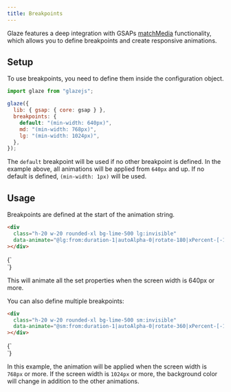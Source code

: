 ```yaml
---
title: Breakpoints
---
```



Glaze features a deep integration with GSAPs
[matchMedia](<https://gsap.com/docs/v3/GSAP/gsap.matchMedia()/>) functionality,
which allows you to define breakpoints and create responsive animations.

## Setup

To use breakpoints, you need to define them inside the configuration object.

```js
import glaze from "glazejs";

glaze({
  lib: { gsap: { core: gsap } },
  breakpoints: {
    default: "(min-width: 640px)",
    md: "(min-width: 768px)",
    lg: "(min-width: 1024px)",
  },
});
```

The `default` breakpoint will be used if no other breakpoint is defined. In the
example above, all animations will be applied from `640px` and up. If no default
is defined, `(min-width: 1px)` will be used.

## Usage

Breakpoints are defined at the start of the animation string.

```html copy
<div
  class="h-20 w-20 rounded-xl bg-lime-500 lg:invisible"
  data-animate="@lg:from:duration-1|autoAlpha-0|rotate-180|xPercent-[-100]|ease-power2.inOut"
></div>
```

<Example>
  {`
<div
  class="h-20 w-20 rounded-xl bg-lime-500 lg:invisible"
  data-animate="@lg:from:duration-1|autoAlpha-0|rotate-360|xPercent-[-100]|ease-power2.inOut|scrollTrigger.trigger-[&]"
></div>
`}
</Example>

This will animate all the set properties when the screen width is 640px or more.

You can also define multiple breakpoints:

```html copy
<div
  class="h-20 w-20 rounded-xl bg-lime-500 sm:invisible"
  data-animate="@sm:from:duration-1|autoAlpha-0|rotate-360|xPercent-[-100]|ease-power2.inOut @lg:from:background-[red]"
></div>
```

<Example>
  {`
<div
  class="h-20 w-20 rounded-xl bg-orange-500 lg:invisible"
  data-animate="@sm:from:duration-1|autoAlpha-0|rotate-360|xPercent-[-100]|ease-power2.inOut|scrollTrigger.trigger-[&] @lg:from:background-[red]"
></div>
`}
</Example>

In this example, the animation will be applied when the screen width is `768px`
or more. If the screen width is `1024px` or more, the background color will
change in addition to the other animations.
